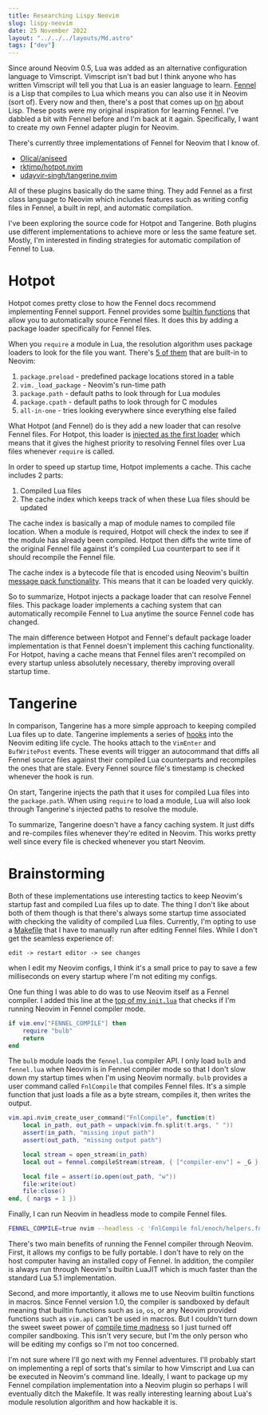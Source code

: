 ```yaml
---
title: Researching Lispy Neovim
slug: lispy-neovim
date: 25 November 2022
layout: "../../../layouts/Md.astro"
tags: ["dev"]
---
```


Since around Neovim 0.5, Lua was added as an alternative configuration language
to Vimscript.
Vimscript isn't bad but I think anyone who has written Vimscript will tell you that
Lua is an easier language to learn.
[Fennel](https://fennel-lang.org/) is a Lisp that compiles to Lua which
means you can also use it in Neovim (sort of).
Every now and then, there's a post that comes up on [hn](https://news.ycombinator.com/)
about Lisp. These posts were my original inspiration for learning Fennel.
I've dabbled a bit with Fennel before and I'm back at it again.
Specifically, I want to create my own Fennel adapter plugin for Neovim.

There's currently three implementations of Fennel for Neovim that I know of.

- [Olical/aniseed](https://github.com/Olical/aniseed)
- [rktjmp/hotpot.nvim](https://github.com/rktjmp/hotpot.nvim)
- [udayvir-singh/tangerine.nvim](https://github.com/udayvir-singh/tangerine.nvim)

All of these plugins basically do the same thing.
They add Fennel as a first class language to Neovim which includes features such
as writing config files in Fennel, a built in repl, and automatic compilation.

I've been exploring the source code for Hotpot and Tangerine.
Both plugins use different implementations to achieve more or less the same feature set.
Mostly, I'm interested in finding strategies for automatic compilation of Fennel
to Lua.

# Hotpot

Hotpot comes pretty close to how the Fennel docs recommend implementing Fennel support.
Fennel provides some [builtin functions](https://fennel-lang.org/api#use-luas-built-in-require-function)
that allow you to automatically source Fennel files.
It does this by adding a package loader specifically for Fennel files.

When you `require` a module in Lua, the resolution algorithm uses package loaders
to look for the file you want.
There's [5 of them](https://github.com/lewis6991/impatient.nvim/blob/d3dd30ff0b811756e735eb9020609fa315bfbbcc/lua/impatient.lua#L424-L429)
that are built-in to Neovim:

1. `package.preload` - predefined package locations stored in a table
2. `vim._load_package` - Neovim's run-time path
3. `package.path` - default paths to look through for Lua modules
4. `package.cpath` - default paths to look through for C modules
5. `all-in-one` - tries looking everywhere since everything else failed

What Hotpot (and Fennel) do is they add a new loader that can resolve Fennel files.
For Hotpot, this loader is [injected as the first loader](https://github.com/rktjmp/hotpot.nvim/blob/562e3e0e04c092c43a9cddffae4c9a748afb186f/fnl/hotpot.fnl#L30)
which means that it gives the highest priority to resolving Fennel files over Lua files
whenever `require` is called.

In order to speed up startup time, Hotpot implements a cache.
This cache includes 2 parts:

1. Compiled Lua files
2. The cache index which keeps track of when these Lua files should be updated

The cache index is basically a map of module names to compiled file location.
When a module is required, Hotpot will check the index to see if the module
has already been compiled.
Hotpot then diffs the write time of the original Fennel file against it's compiled
Lua counterpart to see if it should recompile the Fennel file.

The cache index is a bytecode file that is encoded using Neovim's builtin
[message pack functionality](https://neovim.io/doc/user/lua.html#lua-mpack).
This means that it can be loaded very quickly.

So to summarize, Hotpot injects a package loader that can resolve Fennel files.
This package loader implements a caching system that can automatically
recompile Fennel to Lua anytime the source Fennel code has changed.

The main difference between Hotpot and Fennel's default package loader implementation
is that Fennel doesn't implement this caching functionality.
For Hotpot, having a cache means that Fennel files aren't recompiled on every startup unless
absolutely necessary, thereby improving overall startup time.

# Tangerine

In comparison, Tangerine has a more simple approach to keeping compiled Lua
files up to date.
Tangerine implements a series of [hooks](https://github.com/udayvir-singh/tangerine.nvim/blob/e23caf681bb2f7fc6d409c2228678f2d4b5a8910/fnl/tangerine/vim/hooks.fnl)
into the Neovim editing life cycle.
The hooks attach to the `VimEnter` and `BufWritePost` events.
These events will trigger an autocommand that diffs all Fennel source files against
their compiled Lua counterparts and recompiles the ones that are stale.
Every Fennel source file's timestamp is checked whenever the hook is run.

On start, Tangerine injects the path that it uses for compiled Lua files
into the `package.path`.
When using `require` to load a module, Lua will also look through Tangerine's injected paths to resolve the module.

To summarize, Tangerine doesn't have a fancy caching system.
It just diffs and re-compiles files whenever they're edited in Neovim.
This works pretty well since every file is checked whenever you start Neovim.

# Brainstorming

Both of these implementations use interesting tactics to keep Neovim's startup fast
and compiled Lua files up to date.
The thing I don't like about both of them though is that there's always some
startup time associated with checking the validity of compiled Lua files.
Currently, I'm opting to use a [Makefile](https://github.com/ec965/dotfiles/blob/52a20c56831084fa4480198ededea3122a567e34/roles/nvim/files/Makefile)
that I have to manually run after editing Fennel files.
While I don't get the seamless experience of:

```
edit -> restart editor -> see changes
```

when I edit my Neovim configs, I think it's a small price to pay to save a few
milliseconds on every startup where I'm not editing my configs.

One fun thing I was able to do was to use Neovim itself as a Fennel compiler.
I added this line at the [top of my `init.lua`](https://github.com/ec965/dotfiles/blob/52a20c56831084fa4480198ededea3122a567e34/roles/nvim/files/init.lua#L3-L6)
that checks if I'm running Neovim in Fennel compiler mode.

```lua
if vim.env["FENNEL_COMPILE"] then
    require "bulb"
    return
end
```

The `bulb` module loads the `fennel.lua` compiler API.
I only load `bulb` and `fennel.lua` when Neovim is in Fennel compiler mode
so that I don't slow down my startup times when I'm using Neovim normally.
`bulb` provides a user command called `FnlCompile` that compiles Fennel files.
It's a simple function that just loads a file as a byte stream, compiles it,
then writes the output.

```lua
vim.api.nvim_create_user_command("FnlCompile", function(t)
    local in_path, out_path = unpack(vim.fn.split(t.args, " "))
    assert(in_path, "missing input path")
    assert(out_path, "missing output path")

    local stream = open_stream(in_path)
    local out = fennel.compileStream(stream, { ["compiler-env"] = _G })

    local file = assert(io.open(out_path, "w"))
    file:write(out)
    file:close()
end, { nargs = 1 })
```

Finally, I can run Neovim in headless mode to compile Fennel files.

```bash
FENNEL_COMPILE=true nvim --headless -c 'FnlCompile fnl/enoch/helpers.fnl lua/enoch/helpers.lua' +q
```

There's two main benefits of running the Fennel compiler through Neovim.
First, it allows my configs to be fully portable.
I don't have to rely on the host computer having an installed copy of Fennel.
In addition, the compiler is always run through Neovim's builtin LuaJIT which is
much faster than the standard Lua 5.1 implementation.

Second, and more importantly, it allows me to use Neovim builtin functions in macros.
Since Fennel version 1.0, the compiler is sandboxed by default meaning that
builtin functions such as `io`, `os`, or any Neovim provided functions such as `vim.api` can't be used in macros.
But I couldn't turn down the sweet sweet power of [compile time madness](https://github.com/ec965/dotfiles/blob/52a20c56831084fa4480198ededea3122a567e34/roles/nvim/files/fnl/enoch/quotes.fnl#L1-L23)
so I just turned off compiler sandboxing.
This isn't very secure, but I'm the only person who will be editing my configs
so I'm not too concerned.

I'm not sure where I'll go next with my Fennel adventures.
I'll probably start on implementing a repl of sorts that's similar to how
Vimscript and Lua can be executed in Neovim's command line.
Ideally, I want to package up my Fennel compilation implementation into a Neovim plugin
so perhaps I will eventually ditch the Makefile.
It was really interesting learning about Lua's module resolution algorithm
and how hackable it is.
